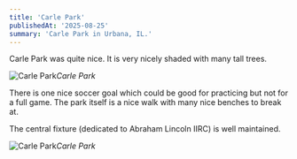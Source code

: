 ```yaml
---
title: 'Carle Park'
publishedAt: '2025-08-25'
summary: 'Carle Park in Urbana, IL.'
---
```


Carle Park was quite nice. It is very nicely shaded with many tall trees. 

![Carle Park](/carle_park/carle_park1.jpeg)*Carle Park*

There is one nice soccer goal which could be good for practicing but not for a full game. The park itself is a nice walk with many nice benches to break at.

The central fixture (dedicated to Abraham Lincoln IIRC) is well maintained.

![Carle Park](/carle_park/carle_park2.jpeg)*Carle Park*